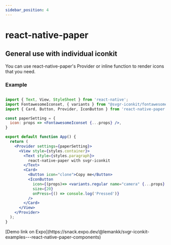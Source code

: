 ```yaml
---
sidebar_position: 4
---
```


# react-native-paper

## General use with individual iconkit

You can use react-native-paper's Provider or inline function to render icons that you need.

### Example

```jsx title="src/App.js"

import { Text, View, StyleSheet } from 'react-native';
import FontawesomeIconset, { variants } from "@svgr-iconkit/fontawesome"
import { Card, Button, Provider, IconButton } from 'react-native-paper';

const paperSetting = {
  icon: props => <FontawesomeIconset {...props} />,
}

export default function App() {
  return (
    <Provider settings={paperSetting}>
      <View style={styles.container}>
        <Text style={styles.paragraph}>
          react-native-paper with svgr-iconkit
        </Text>
        <Card>
          <Button icon="clone">Copy me</Button>
          <IconButton
            icon={(props)=> <variants.regular name="camera" {...props} />}
            size={20}
            onPress={() => console.log('Pressed')}
          />
        </Card>
      </View>
    </Provider>
  );
}

```



<ExpoSnackPreview path='@lemankk/svgr-iconkit-examples---react-native-paper-components' />
[Demo link on Expo](https://snack.expo.dev/@lemankk/svgr-iconkit-examples---react-native-paper-components)